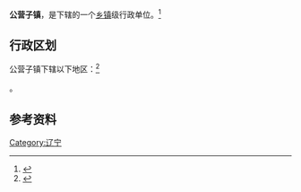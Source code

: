 {{中国乡级行政区
|景观照片文件名 = 公营子镇 02.jpg


|景观照片描述 = 公营子镇街景}}

'''公营子镇'''，是{{PRC admin/fullname|21/13/24/104/000|3}}下辖的一个[[乡镇|乡镇]]级行政单位。<ref>{{PRC admin/ref sgc|{{PRC admin/parent|21/13/24/104/000}}}}</ref>

== 行政区划 ==

公营子镇下辖以下地区：<ref>{{PRC admin/ref sgc|21/13/24/104/000}}</ref>

{{PRC admin/children|21/13/24/104/000}}。

== 参考资料 ==

{{reflist}}

{{行政区划小作品}}
{{PRC admin/navcat|21/13/24/104/000}}

[[Category:辽宁|Category:辽宁]]